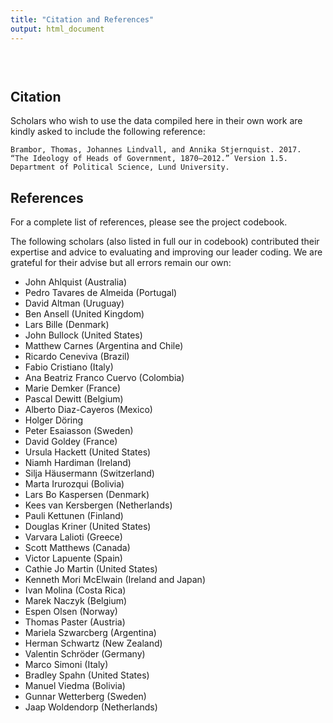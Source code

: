 ```yaml
---
title: "Citation and References"
output: html_document
---
```


<div class="row" style="padding-top: 30px;">

## Citation

Scholars who wish to use the data compiled here in their own work are kindly asked to include the following reference:

    Brambor, Thomas, Johannes Lindvall, and Annika Stjernquist. 2017. 
    “The Ideology of Heads of Government, 1870–2012.” Version 1.5. 
    Department of Political Science, Lund University.

## References

For a complete list of references, please see the project codebook. 

The following scholars (also listed in full our in codebook) contributed their expertise and advice to evaluating and improving our leader coding. We are grateful for their advise but all errors remain our own: 

- John Ahlquist (Australia)
- Pedro Tavares de Almeida (Portugal)
- David Altman (Uruguay) 
- Ben Ansell (United Kingdom)
- Lars Bille (Denmark)
- John Bullock (United States)
- Matthew Carnes (Argentina and Chile)
- Ricardo Ceneviva (Brazil)
- Fabio Cristiano (Italy)
- Ana Beatriz Franco Cuervo (Colombia)
- Marie Demker (France) 
- Pascal Dewitt (Belgium)
- Alberto Diaz-Cayeros (Mexico) 
- Holger Döring 
- Peter Esaiasson (Sweden) 
- David Goldey (France) 
- Ursula Hackett (United States) 
- Niamh Hardiman (Ireland) 
- Silja Häusermann (Switzerland) 
- Marta Irurozqui (Bolivia) 
- Lars Bo Kaspersen (Denmark) 
- Kees van Kersbergen (Netherlands) 
- Pauli Kettunen (Finland) 
- Douglas Kriner (United States)
- Varvara Lalioti (Greece) 
- Scott Matthews (Canada) 
- Victor Lapuente (Spain)
- Cathie Jo Martin (United States)
- Kenneth Mori McElwain (Ireland and Japan)
- Ivan Molina (Costa Rica)
- Marek Naczyk (Belgium)
- Espen Olsen (Norway)
- Thomas Paster (Austria) 
- Mariela Szwarcberg (Argentina)
- Herman Schwartz (New Zealand) 
- Valentin Schröder (Germany) 
- Marco Simoni (Italy) 
- Bradley Spahn (United States) 
- Manuel Viedma (Bolivia) 
- Gunnar Wetterberg (Sweden) 
- Jaap Woldendorp (Netherlands)

